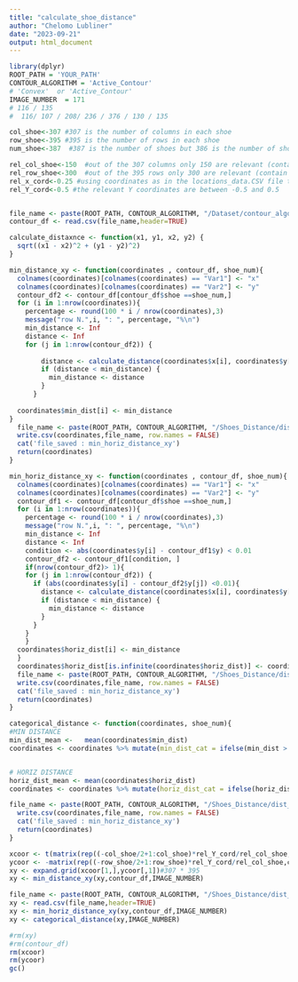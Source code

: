 ```yaml
---
title: "calculate_shoe_distance"
author: "Chelomo Lubliner"
date: "2023-09-21"
output: html_document
---
```



```r
library(dplyr)
ROOT_PATH = 'YOUR_PATH'
CONTOUR_ALGORITHM = 'Active_Contour'
# 'Convex'  or 'Active_Contour'
IMAGE_NUMBER  = 171
# 116 / 135
#  116/ 107 / 208/ 236 / 376 / 130 / 135

col_shoe<-307 #307 is the number of columns in each shoe
row_shoe<-395 #395 is the number of rows in each shoe
num_shoe<-387  #387 is the number of shoes but 386 is the number of shoes with RACs - shoe 127 has no RACS

rel_col_shoe<-150  #out of the 307 columns only 150 are relevant (contain non zero pixels in some shoes)
rel_row_shoe<-300  #out of the 395 rows only 300 are relevant (contain non zero pixels in some shoes)
rel_x_cord<-0.25 #using coordinates as in the locations_data.CSV file the relevant x coordinates are between -.25 and 0.25
rel_Y_cord<-0.5 #the relevant Y coordinates are between -0.5 and 0.5


file_name <- paste(ROOT_PATH, CONTOUR_ALGORITHM, "/Dataset/contour_algorithm.csv", sep = "")
contour_df <- read.csv(file_name,header=TRUE)


```




```r
calculate_distaxnce <- function(x1, y1, x2, y2) {
  sqrt((x1 - x2)^2 + (y1 - y2)^2)
}

min_distance_xy <- function(coordinates , contour_df, shoe_num){
  colnames(coordinates)[colnames(coordinates) == "Var1"] <- "x"
  colnames(coordinates)[colnames(coordinates) == "Var2"] <- "y"
  contour_df2 <- contour_df[contour_df$shoe ==shoe_num,]
  for (i in 1:nrow(coordinates)){
    percentage <- round(100 * i / nrow(coordinates),3)
    message("row N.",i, ": ", percentage, "%\n")
    min_distance <- Inf
    distance <- Inf
    for (j in 1:nrow(contour_df2)) {
      
        distance <- calculate_distance(coordinates$x[i], coordinates$y[i],contour_df2$x[j] , contour_df2$y[j]) 
        if (distance < min_distance) {
          min_distance <- distance
        }
      }
    
  coordinates$min_dist[i] <- min_distance
}
  file_name <- paste(ROOT_PATH, CONTOUR_ALGORITHM, "/Shoes_Distance/dist_shoe_",shoe_num,".csv", sep = "")
  write.csv(coordinates,file_name, row.names = FALSE)
  cat('file_saved : min_horiz_distance_xy')
  return(coordinates)
}

min_horiz_distance_xy <- function(coordinates , contour_df, shoe_num){
  colnames(coordinates)[colnames(coordinates) == "Var1"] <- "x"
  colnames(coordinates)[colnames(coordinates) == "Var2"] <- "y"
  contour_df1 <- contour_df[contour_df$shoe ==shoe_num,]
  for (i in 1:nrow(coordinates)){
    percentage <- round(100 * i / nrow(coordinates),3)
    message("row N.",i, ": ", percentage, "%\n")
    min_distance <- Inf
    distance <- Inf
    condition <- abs(coordinates$y[i] - contour_df1$y) < 0.01
    contour_df2 <- contour_df1[condition, ]
    if(nrow(contour_df2)> 1){
    for (j in 1:nrow(contour_df2)) {
      if (abs(coordinates$y[i] - contour_df2$y[j]) <0.01){
        distance <- calculate_distance(coordinates$x[i], coordinates$y[i],contour_df2$x[j] , contour_df2$y[j]) 
        if (distance < min_distance) {
          min_distance <- distance
        }
      }
    }
    }
  coordinates$horiz_dist[i] <- min_distance
  }
  coordinates$horiz_dist[is.infinite(coordinates$horiz_dist)] <- coordinates$min_dist[is.infinite(coordinates$horiz_dist)]
  file_name <- paste(ROOT_PATH, CONTOUR_ALGORITHM, "/Shoes_Distance/dist_shoe_",shoe_num,".csv", sep = "")
  write.csv(coordinates,file_name, row.names = FALSE)
  cat('file_saved : min_horiz_distance_xy')
  return(coordinates)
}
```

```r
categorical_distance <- function(coordinates, shoe_num){
#MIN DISTANCE
min_dist_mean <-   mean(coordinates$min_dist)
coordinates <- coordinates %>% mutate(min_dist_cat = ifelse(min_dist > 0.1, 1, 0))


# HORIZ DISTANCE
horiz_dist_mean <- mean(coordinates$horiz_dist)
coordinates <- coordinates %>% mutate(horiz_dist_cat = ifelse(horiz_dist > 0.1, 1, 0))

file_name <- paste(ROOT_PATH, CONTOUR_ALGORITHM, "/Shoes_Distance/dist_shoe_",shoe_num,".csv", sep = "")
  write.csv(coordinates,file_name, row.names = FALSE)
  cat('file_saved : min_horiz_distance_xy')
  return(coordinates)
}
```

```r
xcoor <- t(matrix(rep((-col_shoe/2+1:col_shoe)*rel_Y_cord/rel_col_shoe,row_shoe),col_shoe,row_shoe))
ycoor <- -matrix(rep((-row_shoe/2+1:row_shoe)*rel_Y_cord/rel_col_shoe,col_shoe),row_shoe,col_shoe)
xy <- expand.grid(xcoor[1,],ycoor[,1])#307 * 395 
xy <- min_distance_xy(xy,contour_df,IMAGE_NUMBER)

file_name <- paste(ROOT_PATH, CONTOUR_ALGORITHM, "/Shoes_Distance/dist_shoe_",IMAGE_NUMBER,".csv", sep = "")
xy <- read.csv(file_name,header=TRUE)
xy <- min_horiz_distance_xy(xy,contour_df,IMAGE_NUMBER)
xy <- categorical_distance(xy,IMAGE_NUMBER)

#rm(xy)
#rm(contour_df)
rm(xcoor)
rm(ycoor)
gc()
```






